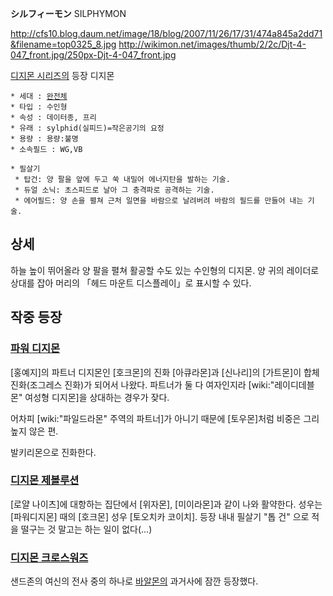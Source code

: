 '''シルフィーモン''' SILPHYMON

http://cfs10.blog.daum.net/image/18/blog/2007/11/26/17/31/474a845a2dd71&filename=top0325_8.jpg
http://wikimon.net/images/thumb/2/2c/Djt-4-047_front.jpg/250px-Djt-4-047_front.jpg

[[디지몬 시리즈]]의 등장 디지몬

 * 세대 : [[완전체]]
 * 타입 : 수인형
 * 속성 : 데이터종, 프리
 * 유래 : sylphid(실피드)=작은공기의 요정
 * 용량 : 용량:불명
 * 소속필드 : WG,VB

 * 필살기
  * 탑건: 양 팔을 앞에 두고 쑥 내밀어 에너지탄을 발하는 기술.
  * 듀얼 소닉: 초스피드로 날아 그 충격파로 공격하는 기술.
  * 에어필드: 양 손을 펼쳐 근처 일면을 바람으로 날려버려 바람의 필드를 만들어 내는 기술.

== 상세 ==
하늘 높이 뛰어올라 양 팔을 펼쳐 활공할 수도 있는 수인형의 디지몬. 양 귀의 레이더로 상대를 잡아 머리의 「헤드 마운트 디스플레이」로 표시할 수 있다. 

== 작중 등장 ==

=== [[파워 디지몬]] ===
[홍예지]의 파트너 디지몬인 [호크몬]의 진화 [아큐라몬]과 [신나리]의 [가트몬]이 합체진화(조그레스 진화)가 되어서 나왔다. 파트너가 둘 다 여자인지라 [wiki:"레이디데블몬" 여성형 디지몬]을 상대하는 경우가 잦다.

어차피 [wiki:"파일드라몬" 주역의 파트너]가 아니기 때문에 [토우몬]처럼 비중은 그리 높지 않은 편.

발키리몬으로 진화한다.

=== [[디지몬 제볼루션]] ===
[로얄 나이츠]에 대항하는 집단에서 [위자몬], [미이라몬]과 같이 나와 활약한다. 성우는 [파워디지몬] 때의 [호크몬] 성우 [토오치카 코이치]. 등장 내내 필살기 "톱 건" 으로 적을 떨구는 것 말고는 하는 일이 없다(...)

=== [[디지몬 크로스워즈]] ===
샌드존의 여신의 전사 중의 하나로 [[바알몬]]의 과거사에 잠깐 등장했다.
